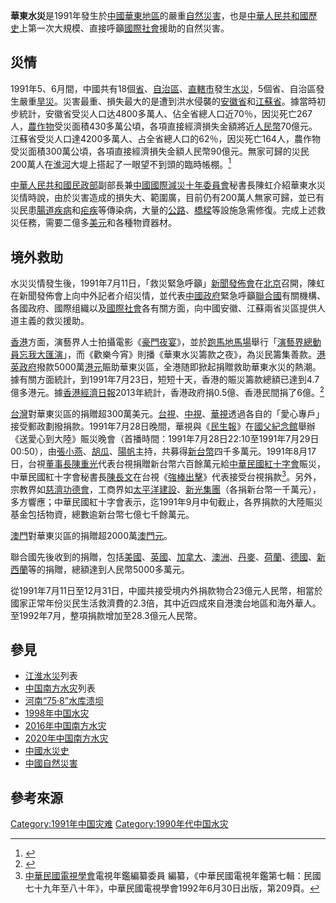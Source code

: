 '''華東水災'''是1991年發生於[[中國|中國]][[華東地區|華東地區]]的嚴重[[自然災害|自然災害]]，也是[[中華人民共和國歷史|中華人民共和國歷史]]上第一次大規模、直接呼籲[[國際社會|國際社會]]援助的自然災害。

== 災情 ==
1991年5、6月間，中國共有18個[[中国一级行政区|省]]、[[自治區|自治區]]、[[直轄市|直轄市]]發生[[水災|水災]]，5個省、自治區發生嚴重[[旱災|旱災]]。災害最重、損失最大的是遭到洪水侵襲的[[安徽省|安徽省]]和[[江蘇省|江蘇省]]。據當時初步統計，安徽省受災人口达4800多萬人、佔全省總人口近70％，因災死亡267人，[[農作物|農作物]]受災面積430多萬公頃，各項直接經濟損失金額將近[[人民幣|人民幣]]70億元。江蘇省受災人口達4200多萬人、占全省總人口的62％，因災死亡164人，農作物受災面積300萬公頃，各項直接經濟損失金額人民幣90億元。無家可歸的災民200萬人在[[淮河|淮河]]大堤上搭起了一眼望不到頭的臨時帳棚。<ref>{{Cite web|title=1991年的华东水灾|url=https://news.ifeng.com/opinion/specials/bale/200811/1118_4818_883676.shtml|date=2008-11-18|work=[[凤凰网|凤凰网]]|publisher=《世界知识》杂志|language=zh|archive-url=https://web.archive.org/web/20210723015046/https://news.ifeng.com/opinion/specials/bale/200811/1118_4818_883676.shtml|archive-date=2021-07-23|dead-url=no}}</ref>

[[中華人民共和國民政部|中華人民共和國民政部]]副部長兼[[中國國際減災十年委員會|中國國際減災十年委員會]]秘書長陳虹介紹華東水災災情時說，由於災害造成的損失大、範圍廣，目前仍有200萬人無家可歸，並已有災民患[[腸道疾病|腸道疾病]]和[[疟疾|疟疾]]等傳染病，大量的[[公路|公路]]、[[橋樑|橋樑]]等設施急需修復。完成上述救災任務，需要二億多[[美元|美元]]和各種物資器材。

== 境外救助 ==
水災災情發生後，1991年7月11日，「救災緊急呼籲」[[新聞發佈會|新聞發佈會]]在[[北京|北京]]召開，陳虹在新聞發佈會上向中外記者介绍災情，並代表[[中華人民共和國政府|中國政府]]緊急呼籲[[聯合國|聯合國]]有關機構、各國政府、國際组織以及[[國際社會|國際社會]]各有關方面，向中國安徽、江蘇兩省災區提供人道主義的救災援助。

[[香港|香港]]方面，演藝界人士拍攝電影《[[豪門夜宴_(1991年電影)|豪門夜宴]]》，並於[[跑馬地馬場|跑馬地馬場]]舉行「[[演藝界總動員忘我大匯演|演藝界總動員忘我大匯演]]」，而《歡樂今宵》則播《華東水災籌款之夜》，為災民籌集善款。[[港英政府|港英政府]]撥款5000萬[[港元|港元]]賑助華東災區，全港随即掀起捐贈救助華東水災的熱潮。據有關方面統計，到1991年7月23日，短短十天，香港的賑災籌款總額已達到4.7億多港元。據[[香港經濟日報|香港經濟日報]]2013年統計，香港政府捐0.5億、香港民間捐了6億。<ref name="2013-04-22香港經濟日報">{{cite news|title=冷對災情洩怨 「反捐款」失善心|url=https://paper.hket.com/article/99428/%E5%86%B7%E5%B0%8D%E7%81%BD%E6%83%85%E6%B4%A9%E6%80%A8%20%E3%80%8C%E5%8F%8D%E6%8D%90%E6%AC%BE%E3%80%8D%E5%A4%B1%E5%96%84%E5%BF%83|date=2013-04-22|author=沈帥青|publisher=[[香港經濟日報|香港經濟日報]]|archiveurl=https://archive.today/20200715103811/https://paper.hket.com/article/99433/%E7%8F%BE%E5%BC%B1%E8%A1%B0%E9%80%80%E8%8B%97%E9%A0%AD%20%E8%8F%AF%E6%80%A5%E9%A0%88%E8%BD%89%E5%9E%8B%E8%84%AB%E5%9B%B0?mtc=70050|archivedate=2020-07-15|accessdate=2021-07-02|dead-url=no}}</ref>

[[台灣|台灣]]對華東災區的捐贈超300萬美元。[[台視|台視]]、[[中視|中視]]、[[華視|華視]]透過各自的「愛心專戶」接受郵政劃撥捐款。1991年7月28日晚間，華視與《[[民生報|民生報]]》在[[國父紀念館|國父紀念館]]舉辦《送愛心到大陸》賑災晚會（首播時間：1991年7月28日22:10至1991年7月29日00:50），由[[張小燕_(台灣)|張小燕]]、[[胡瓜|胡瓜]]、[[陽帆|陽帆]]主持，共募得[[新台幣|新台幣]]四千多萬元。1991年8月17日，台視[[董事長|董事長]][[陳重光_(1913-1998)|陳重光]]代表台視捐贈新台幣六百餘萬元給[[中華民國紅十字會|中華民國紅十字會]]賑災，中華民國紅十字會秘書長[[陳長文|陳長文]]在台視《[[強棒出擊|強棒出擊]]》代表接受台視捐款<ref>[[中華民國電視學會|中華民國電視學會]]電視年鑑編纂委員 編纂，《中華民國電視年鑑第七輯：民國七十九年至八十年》，中華民國電視學會1992年6月30日出版，第209頁。</ref>。另外，宗教界如[[慈濟功德會|慈濟功德會]]，工商界如[[太平洋建設|太平洋建設]]、[[新光集團|新光集團]]（各捐新台幣一千萬元），多方響應；中華民國紅十字會表示，迄1991年9月中旬截止，各界捐款的大陸賑災基金包括物資，總數逾新台幣七億七千餘萬元。

[[澳門|澳門]]對華東災區的捐贈超2000萬[[澳門元|澳門元]]。

聯合國先後收到的捐贈，包括[[美國|美國]]、[[英國|英國]]、[[加拿大|加拿大]]、[[澳洲|澳洲]]、[[丹麥|丹麥]]、[[荷蘭|荷蘭]]、[[德國|德國]]、[[新西蘭|新西蘭]]等的捐贈，總額達到人民幣5000多萬元。

從1991年7月11日至12月31日，中國共接受境内外捐款物合23億元人民幣，相當於國家正常年份災民生活救濟費的2.3倍，其中近四成來自港澳台地區和海外華人。至1992年7月，整項捐款增加至28.3億元人民幣。

== 參見 ==
*[[江淮水災|江淮水災]]列表
*[[中国南方水灾|中国南方水灾]]列表
*[[河南“75·8”水库溃坝|河南“75·8”水库溃坝]]
*[[1998年中国水灾|1998年中国水灾]]
*[[2016年中国南方水灾|2016年中国南方水灾]]
*[[2020年中国南方水灾|2020年中国南方水灾]]
*[[中國水災史|中國水災史]]
* [[中国自然灾害|中國自然災害]]

==參考來源==
{{reflist}}

{{中国水灾}}

[[Category:1991年中国灾难|Category:1991年中国灾难]]
[[Category:1990年代中国水灾|Category:1990年代中国水灾]]
